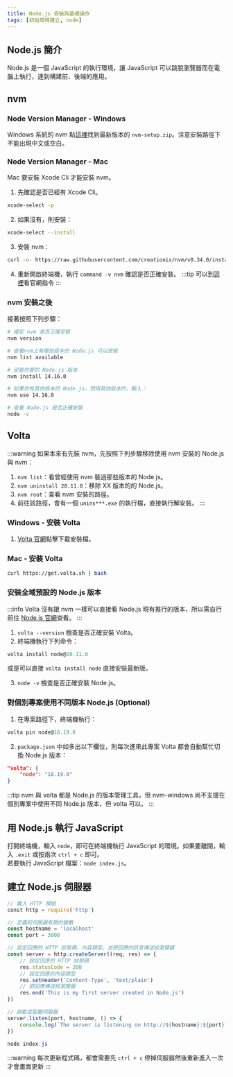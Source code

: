 ```yaml
---
title: Node.js 安裝與基礎操作
tags: [初始環境建立, node]
---
```

## Node.js 簡介
Node.js 是一個 JavaScript 的執行環境，讓 JavaScript 可以跳脫瀏覽器而在電腦上執行，達到構建前、後端的應用。

## nvm
### Node Version Manager - Windows
Windows 系統的 nvm 點[這裡](https://github.com/coreybutler/nvm-windows/releases)找到最新版本的 `nvm-setup.zip`。注意安裝路徑下不能出現中文或空白。

### Node Version Manager - Mac
Mac 要安裝 Xcode Cli 才能安裝 nvm。
1. 先確認是否已經有 Xcode Cli。
```bash
xcode-select -p
```
2. 如果沒有，則安裝：
```bash
xcode-select --install
```
3. 安裝 nvm：
```bash
curl -o- https://raw.githubusercontent.com/creationix/nvm/v0.34.0/install.sh | bash
```
4. 重新開啟終端機，執行 `command -v nvm` 確認是否正確安裝。
:::tip
可以到[這裡](https://github.com/nvm-sh/nvm)看官網指令
:::

### nvm 安裝之後
接著按照下列步驟：
```bash title="terminal"
# 確定 nvm 是否正確安裝
nvm version

# ​查看nvm上有哪些版本的 Node.js 可以安裝
nvm list available

# 安裝你要的 Node.js 版本
nvm install 14.16.0

# 如果你有其他版本的 Node.js，想用其他版本的，輸入：
​nvm use 14.16.0

# 查看 Node.js 是否正確安裝
node -v​
```

## Volta
:::warning
如果本來有先裝 nvm，先按照下列步驟移除使用 nvm 安裝的 Node.js 與 nvm：  
1. `nvm list`：看曾經使用 nvm 裝過那些版本的 Node.js。
2. `nvm uninstall 20.11.0`：移除 XX 版本的的 Node.js。
3. `nvm root`：查看 nvm 安裝的路徑。
4. 前往該路徑，會有一個 `unins***.exe` 的執行檔，直接執行解安裝。
:::

### Windows - 安裝 Volta
1. [Volta 官網](https://docs.volta.sh/guide/getting-started)點擊下載安裝檔。

### Mac - 安裝 Volta
```bash
curl https://get.volta.sh | bash
```

### 安裝全域預設的 Node.js 版本
:::info
Volta 沒有跟 nvm 一樣可以直接看 Node.js 現有推行的版本，所以需自行前往 [Node.js 官網](https://nodejs.org/en)查看。
:::
1. `volta --version` 檢查是否正確安裝 Volta。
2. 終端機執行下列命令：
```powershell
volta install node@20.11.0
```
或是可以直接 `volta install node` 直接安裝最新版。

3. `node -v` 檢查是否正確安裝 Node.js。

### 對個別專案使用不同版本 Node.js (Optional)
1. 在專案路徑下，終端機執行：
```powershell
volta pin node@18.19.0
```
2. `package.json` 中如多出以下欄位，則每次進來此專案 Volta 都會自動幫忙切換 Node.js 版本：
```json title='package.json'
"volta": {
    "node": "18.19.0"
}
```

:::tip
nvm 與 volta 都是 Node.js 的版本管理工具，但 nvm-windows 尚不支援在個別專案中使用不同 Node.js 版本，但 volta 可以。
:::

## 用 Node.js 執行 JavaScript
打開終端機，輸入 `node`，即可在終端機執行 JavaScript 的環境。如果要離開，輸入 `.exit` 或按兩次 `ctrl + c` 即可。  
若要執行 JavaScript 檔案：`node index.js`。

## 建立 Node.js 伺服器
```js title="index.js"
// 載入 HTTP 模組
​const http = require('http')

// 定義和伺服器有關的變數​
const hostname = 'localhost'
const port = 3000

// 設定回應的 HTTP 狀態碼、內容類型，並把回應的訊息傳送給瀏覽器
const server = http.createServer((req, res) => {
    // 設定回應的 HTTP 狀態碼
    res.statusCode = 200
    // 設定回應的內容類型
    res.setHeader('Content-Type', 'text/plain')
    // 把回應傳送給瀏覽器
    res.end('This is my first server created in Node.js')
})

// 啟動並監聽伺服器​
server.listen(port, hostname, () => {
    console.log(`The server is listening on http://${hostname}:${port}`)
})
```
```powershell title="terminal"
node index.js
```
:::warning
每次更新程式碼，都會需要先 `ctrl + c` 停掉伺服器然後重新進入一次才會畫面更新
:::